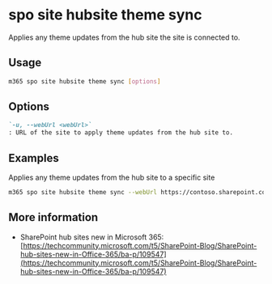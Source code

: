 
# spo site hubsite theme sync

Applies any theme updates from the hub site the site is connected to.

## Usage

```sh
m365 spo site hubsite theme sync [options]
```

## Options

```md definition-list
`-u, --webUrl <webUrl>`
: URL of the site to apply theme updates from the hub site to.
```

<Global />

## Examples

Applies any theme updates from the hub site to a specific site

```sh
m365 spo site hubsite theme sync --webUrl https://contoso.sharepoint.com/sites/project-x
```

## More information

- SharePoint hub sites new in Microsoft 365: [https://techcommunity.microsoft.com/t5/SharePoint-Blog/SharePoint-hub-sites-new-in-Office-365/ba-p/109547](https://techcommunity.microsoft.com/t5/SharePoint-Blog/SharePoint-hub-sites-new-in-Office-365/ba-p/109547)
